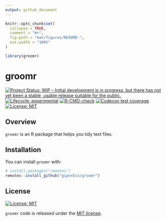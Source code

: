```yaml
---
output: github_document
---
```


<!-- README.md is generated from README.Rmd. Please edit that file -->

```r
knitr::opts_chunk$set(
  collapse = TRUE,
  comment = "#>",
  fig.path = "man/figures/README-",
  out.width = "100%"
)

library(groomr)
```

# groomr

<!-- badges: start -->
[![Project Status: WIP – Initial development is in progress, but there has not yet been a stable, usable release suitable for the public.](https://www.repostatus.org/badges/latest/wip.svg)](https://www.repostatus.org/#wip)
[![Lifecycle: experimental](https://img.shields.io/badge/lifecycle-experimental-orange.svg)](https://lifecycle.r-lib.org/articles/stages.html#experimental)
[![R-CMD-check](https://github.com/giperbio/groomr/workflows/R-CMD-check/badge.svg)](https://github.com/giperbio/groomr/actions)
[![Codecov test coverage](https://codecov.io/gh/giperbio/groomr/branch/main/graph/badge.svg)](https://app.codecov.io/gh/giperbio/groomr?branch=main)
[![License: MIT](https://img.shields.io/badge/license-MIT-green)](https://choosealicense.com/licenses/mit/)
<!-- badges: end -->

## Overview

`groomr` is an R package that helps you tidy text files.

## Installation

You can install `groomr` with:

``` r
# install.packages("remotes")
remotes::install_github("giperbio/groomr")
```

## License

[![License:
MIT](https://img.shields.io/badge/license-MIT-green)](https://opensource.org/license/mit/)

`groomr` code is released under the [MIT license](https://opensource.org/license/mit/).
